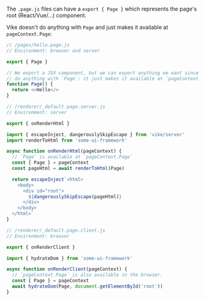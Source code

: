 The `.page.js` files can have a `export { Page }` which represents the page's root (React/Vue/...) component.

Vike doesn't do anything with `Page` and just makes it available at `pageContext.Page`:

```js
// /pages/hello.page.js
// Environment: browser and server

export { Page }

// We export a JSX component, but we can export anything we want since Vike doesn't
// do anything with `Page`: it just makes it available at `pageContext.Page`.
function Page() {
  return <>Hello</>
}
```

```js
// /renderer/_default.page.server.js
// Environment: server

export { onRenderHtml }

import { escapeInject, dangerouslySkipEscape } from 'vike/server'
import renderToHtml from 'some-ui-framework'

async function onRenderHtml(pageContext) {
  // `Page` is available at `pageContext.Page`
  const { Page } = pageContext
  const pageHtml = await renderToHtml(Page)

  return escapeInject`<html>
    <body>
      <div id="root">
        ${dangerouslySkipEscape(pageHtml)}
      </div>
    </body>
  </html>`
}
```

```js
// /renderer/_default.page.client.js
// Environment: browser

export { onRenderClient }

import { hydrateDom } from 'some-ui-framework'

async function onRenderClient(pageContext) {
  // `pageContext.Page` is also available in the browser.
  const { Page } = pageContext
  await hydrateDom(Page, document.getElementById('root'))
}
```
